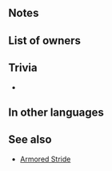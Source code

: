 {{SkillPage Tabs}}{{Passive
|name=Solitary Dream
|type=C
|exclusive=1
|canUseMove={{MoveList|All}}
|canUseWeapon={{WeaponList|All}}
|1name=Solitary Dream
|1tagid=SID_ひとりぼっちのゆめ
|1effect=At start of turn, if unit is adjacent to only dragon allies or if unit is not adjacent to any ally, grants Atk/Spd/Def/Res+4 to unit and unit can move 1 extra space. (That turn only. Does not stack.)
|1required=-
|1cost=300
|properties=random_owner
}}
==Notes==
{{Bonuses}}
{{March}}
==List of owners==
{{Skill Hero List}}
==Trivia==
*
==In other languages==
{{OtherLanguages
|japanese=ひとりぼっちのゆめ
|german=Einsamer Traum
|spanishEU=Sueño solitario
|spanishLA=Sueño solitario
|french=Rêve solitaire
|italian=Sogno solitario
|chineseTW=孤單的夢
|portuguese=Sonho solitário
}}

==See also==
* [[Armored Stride]]
{{Passives Navbox|C}}